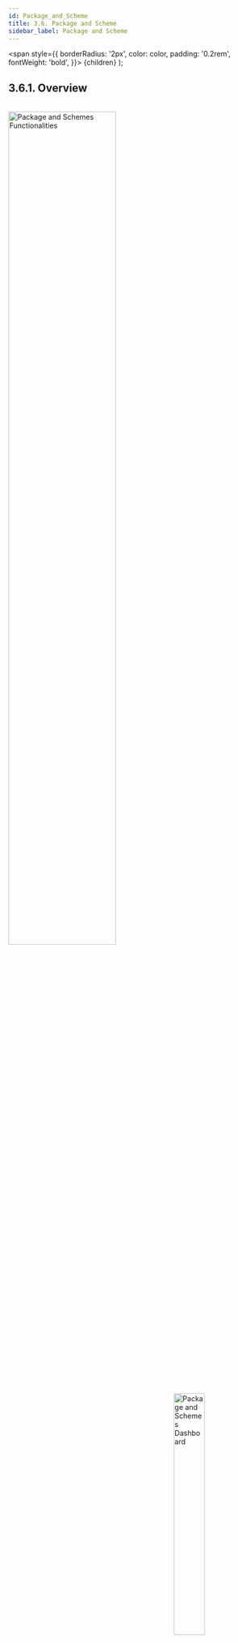 ```yaml
---
id: Package_and_Scheme
title: 3.6. Package and Scheme
sidebar_label: Package and Scheme
---
```


  <span
    style={{
      borderRadius: '2px',
      color: color,
      padding: '0.2rem',
      fontWeight: 'bold',
    }}>
    {children}
  </span>
);

## 3.6.1. Overview

<br clear="right"/>
<img align="left" src={useBaseUrl("img/scrnshts/3.6.1_1_PckAndSchmTabs.svg")} alt="Package and Schemes Functionalities" width="65%"/>
<img align="right" src={useBaseUrl("img/scrnshts/3.6.1_2_ScrShotPckAndSchm.png")} alt="Package and Schemes Dashboard" width="35%"/>

<br clear="both"/>
 
## 3.6.2. Package Activity
**Functionality**
* The Package Activity section is an interface for changing the package assigned to customers
* Changes undergo a chain of approval, with details passed to the relevant agent
* Package changes are summarised for each plant

**Key Users**
<table>
  <tr>
    <th>Designation</th>
    <th>Main Purpose</th>
    <th>Example Use Case</th>
  </tr>
  <tr>
    <td>Technician</td>
    <td>To implement package changes requested by customers</td>
    <td>Reviewing the list of customers who require up/downgrades to their connection</td>
  </tr>
  <tr>
    <td>CSA</td>
    <td>To register and view package change requests</td>
    <td>Registering a change on behalf of a customer who isn’t using the customer smartphone app</td>
  </tr>
  <tr>
    <td>Cluster In-charge</td>
    <td>To check the number of requests and assign to field personnel</td>
    <td>Notifying a field agent that they are responsible for following up with the customer</td>
  </tr>
  <tr>
    <td>State In-charge</td>
    <td>To check the number of requests at plants in the state</td>
    <td>Checking how many package change requests are pending and at which plants</td>
  </tr>
</table>


**Page Details**

| Request| In Process| Review| Completed|
|---|---|---|---|
| Information on package request| Lists requests that are being worked on| Completed requests that are awaiting approval| Details of historical package requests|


### 3.6.2.1. Request tab


<br clear="right"/>
<img align="left" src={useBaseUrl("img/scrnshts/3.6.2.1_1_RequestTab.png")} alt="Package Activity Summary" width="45%"/>

 
1.  **Information Icon** redirects to a plant-by-plant package activity summary, explained in the next screenshot
2.  **Add Package Activity** redirects to the add package activity page explained below
3.  **Navigation Bar** used to navigate between the Active consumer column and the Banned consumer column
![Left Right Nav](/img/scrnshts/App_LeftRightNav.png)
4.  **Package Change Request Tab** that gives relevant details on the latest package change requests

<br clear="both"/>
<br clear="right"/>
<img align="left" src={useBaseUrl("img/scrnshts/3.6.2.1_2_RequestTab.png")} alt="Package Activity Summary" width="45%"/>
<br></br><br></br>

**Tapping the information icon redirects to the Package Activity Summary**

1.  **Filter Bar** selects the time interval
2.  **Plant List** with data on the number of banned and active customers in the time interval
3.  **Total Bar** aggregating the columnar data in the table

<br clear="both"/>
<br clear="right"/>
<img align="left" src={useBaseUrl("img/scrnshts/3.6.2.1_3_RequestTab.png")} alt="Package Activity Summary" width="45%"/>


![Data Entry](/img/scrnshts/App_DataEntry.png)
 
**Tapping the add package activity icon redirects to Package Activity Request**

1.  **Select Plant** from a dropdown list
2.  **Select Consumer** for whom the request is being added
3.  **Request** for the particular service
4.  **Submit Button** finalises and logs the request

<br clear="both"/>


<!-- ![Package Activity Summary](./assets/3.63_PckActivity.png)

![Package Activity Request](./assets/3.64_PckActRequest.png) -->



### 3.6.2.2. In Process tab

<br clear="right"/>
<img align="left" src={useBaseUrl("img/scrnshts/3.6.2.2_InProcessTab.png")} alt="In Process tab" width="45%"/>

1.  **Information Icon** redirects to a plant-by-plant package activity summary
2.  **Navigation Bar** for switching between tabs
3.  **Request Details** provides relevant details on the request, including who is tasked with dealing with it

The request can be Rejected, Re-assigned or executed (Processed) using the buttons at the bottom

<br clear="both"/>

<!-- ![In Process tab](./assets/3.65_PckProcessTab.png) -->

### 3.6.2.3. Review tab

<br clear="right"/>
<img align="left" src={useBaseUrl("img/scrnshts/3.6.2.3_ReviewTab.png")} alt="Review tab" width="45%"/>

1.  **Information Icon** redirects to a plant-by-plant package activity summary
2.  **Navigation Bar** for switching tabs
3.  **Request Details** provides relevant details on the completed request that must be reviewed, including the personnel responsible for executing each stage of the process

Tapping Complete will close the request and add it to the historical database, while Reject re-opens it and notifies the relevant personnel.

<br clear="both"/>

<!-- ![Review tab](./assets/3.66_PckReviewTab.png) -->


### 3.6.2.4. Completed tab

<br clear="right"/>
<img align="left" src={useBaseUrl("img/scrnshts/3.6.2.4_CompletedTab.png")} alt="Completed tab" width="45%"/>
<br></br><br></br>

1.  **Information Icon** redirects to a plant-by-plant package activity summary
2.  **Navigation Bar** for switching tabs
3.  **Request Details** provides relevant details on each historical completed request in the time period in question

<br clear="both"/>

<!-- ![Security Deposit Ledger tab](./assets/3.67_PckCompletedTab.png) -->


## 3.6.3. Scheme
**Functionality**
* List of customers who are participating in a promotional scheme which offers electrical appliances along with an electricity connection
* Option to add new customers to a scheme

**Key Users**
<table>
  <tr>
    <th>Designation</th>
    <th>Main Purpose</th>
    <th>Example Use Case</th>
  </tr>
  <tr>
    <td>CSA</td>
    <td>To check the list of participating customers</td>
    <td>Enrolling a customer in a scheme upon their request</td>
  </tr>
  <tr>
    <td>Cluster In-charge</td>
    <td>Same as CSA</td>
    <td>Checking which customers are falling behind on their scheme repayments</td>
  </tr>
  <tr>
    <td>State In-charge</td>
    <td>To assess the schemes ongoing within the state</td>
    <td>Assessing the popularity of different schemes</td>
  </tr>
</table>


**Page Details**


<br clear="right"/>
<img align="left" src={useBaseUrl("img/scrnshts/3.6.3_1_Schemes.png")} alt="Schemes" width="45%"/>
<br></br><br></br>

1.  **Filter Bar** narrows results by plant, time frame, scheme type, and customer status:
2.  **List of Customers** registered for different schemes, along with important information and the amount still to be paid 

A consumer can be called by tapping

3.  **Add Scheme** redirects to a page for enrolling customers, as shown in the next screenshot

<br clear="both"/>
<br clear="right"/>
<img align="left" src={useBaseUrl("img/scrnshts/3.6.3_2_Schemes.png")} alt="Schemes" width="45%"/>

![Data Entry](/img/scrnshts/App_DataEntry.png)

4.  **Add Customer** Information
5.  **Submit** the information to generate a scheme code for the customer

<br clear="both"/>

<!-- ![Schemes](./assets/3.68_Schemes.png) -->


## 3.6.4. Product Inventory
**Functionality**
* Displays all the electrical appliances (for customer schemes) in the company’s warehouse

**Key Users**
<table>
  <tr>
    <th>Designation</th>
    <th>Main Purpose</th>
    <th>Example Use Case</th>
  </tr>
  <tr>
    <td>Operator</td>
    <td>To view available appliances in the company warehouse</td>
    <td>Checking on behalf of a customer whether a particular appliance is available as part of a scheme</td>
  </tr>
  <tr>
    <td>Technician</td>
    <td>Same as Operator</td>
    <td>Same as Operator</td>
  </tr>
  <tr>
    <td>CSA</td>
    <td>Same as Operator</td>
    <td>Same as Operator</td>
  </tr>
  <tr>
    <td>Cluster In-charge</td>
    <td>Same as Operator</td>
    <td>Requesting purchase of an appliance which in in demand</td>
  </tr>
  <tr>
    <td>State In-charge</td>
    <td>Same as Operator</td>
    <td>Checking inventory levels and whether new purchase orders are required</td>
  </tr>
</table>



**Page Details**

<br clear="right"/>
<img align="left" src={useBaseUrl("img/scrnshts/3.6.4_ProductInventory.png")} alt="Product Inventory" width="45%"/>
<br></br><br></br>

1.  **Filter Bar** allows selection of state and type of product
2.  **Information Bar** gives an overview of the product list
3.  **Product List** shows information on each type of product in the inventory, including number currently available and location

<br clear="both"/>


<!-- ![Product Inventory](./assets/3.69_ProductInvetory.png) -->
